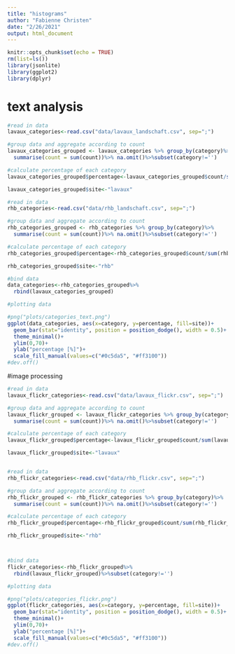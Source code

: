 ```yaml
---
title: "histograms"
author: "Fabienne Christen"
date: "2/26/2021"
output: html_document
---
```


```r
knitr::opts_chunk$set(echo = TRUE)
rm(list=ls())
library(jsonlite)
library(ggplot2)
library(dplyr)
```
# text analysis 
```r
#read in data
lavaux_categories<-read.csv("data/lavaux_landschaft.csv", sep=";")

#group data and aggregate according to count
lavaux_categories_grouped <- lavaux_categories %>% group_by(category)%>%
  summarise(count = sum(count))%>% na.omit()%>%subset(category!='')

#calculate percentage of each category 
lavaux_categories_grouped$percentage<-lavaux_categories_grouped$count/sum(lavaux_categories_grouped$count)*100

lavaux_categories_grouped$site<-"lavaux"

#read in data
rhb_categories<-read.csv("data/rhb_landschaft.csv", sep=";")

#group data and aggregate according to count
rhb_categories_grouped <- rhb_categories %>% group_by(category)%>%
  summarise(count = sum(count))%>% na.omit()%>%subset(category!='')

#calculate percentage of each category 
rhb_categories_grouped$percentage<-rhb_categories_grouped$count/sum(rhb_categories_grouped$count)*100

rhb_categories_grouped$site<-"rhb"

#bind data
data_categories<-rhb_categories_grouped%>%
  rbind(lavaux_categories_grouped)
```

```r
#plotting data

#png("plots/categories_text.png")
ggplot(data_categories, aes(x=category, y=percentage, fill=site))+
  geom_bar(stat="identity", position = position_dodge(), width = 0.5)+
  theme_minimal()+
  ylim(0,70)+
  ylab("percentage [%]")+
  scale_fill_manual(values=c("#0c5da5", "#ff3100"))
#dev.off()
```
#image processing

```r
#read in data
lavaux_flickr_categories<-read.csv("data/lavaux_flickr.csv", sep=";")

#group data and aggregate according to count
lavaux_flickr_grouped <- lavaux_flickr_categories %>% group_by(category)%>%
  summarise(count = sum(count))%>% na.omit()%>%subset(category!='')

#calculate percentage of each category 
lavaux_flickr_grouped$percentage<-lavaux_flickr_grouped$count/sum(lavaux_flickr_grouped$count)*100

lavaux_flickr_grouped$site<-"lavaux"


#read in data
rhb_flickr_categories<-read.csv("data/rhb_flickr.csv", sep=";")

#group data and aggregate according to count
rhb_flickr_grouped <- rhb_flickr_categories %>% group_by(category)%>%
  summarise(count = sum(count))%>% na.omit()%>%subset(category!='')

#calculate percentage of each category 
rhb_flickr_grouped$percentage<-rhb_flickr_grouped$count/sum(rhb_flickr_grouped$count)*100

rhb_flickr_grouped$site<-"rhb"



#bind data
flickr_categories<-rhb_flickr_grouped%>%
  rbind(lavaux_flickr_grouped)%>%subset(category!='')


```

```r
#plotting data

#png("plots/categories_flickr.png")
ggplot(flickr_categories, aes(x=category, y=percentage, fill=site))+
  geom_bar(stat="identity", position = position_dodge(), width = 0.5)+
  theme_minimal()+
  ylim(0,70)+
  ylab("percentage [%]")+
  scale_fill_manual(values=c("#0c5da5", "#ff3100"))
#dev.off()
```

